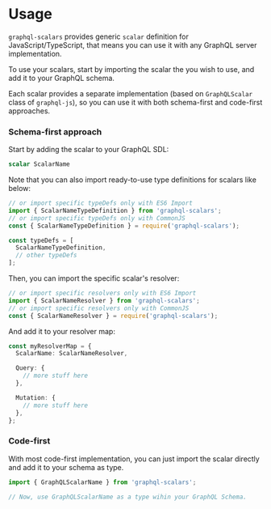 # Usage 

`graphql-scalars` provides generic `scalar` definition for JavaScript/TypeScript, that means you can use it with any GraphQL server implementation.

To use your scalars, start by importing the scalar the you wish to use, and add it to your GraphQL schema.

Each scalar provides a separate implementation (based on `GraphQLScalar` class of `graphql-js`), so you can use it with both schema-first and code-first approaches.

### Schema-first approach

Start by adding the scalar to your GraphQL SDL:

```graphql filename="schema.graphql"
scalar ScalarName
```

Note that you can also import ready-to-use type definitions for scalars like below:

```ts
// or import specific typeDefs only with ES6 Import
import { ScalarNameTypeDefinition } from 'graphql-scalars';
// or import specific typeDefs only with CommonJS
const { ScalarNameTypeDefinition } = require('graphql-scalars');

const typeDefs = [
  ScalarNameTypeDefinition,
  // other typeDefs
];
```

Then, you can import the specific scalar's resolver:

```ts
// or import specific resolvers only with ES6 Import
import { ScalarNameResolver } from 'graphql-scalars';
// or import specific resolvers only with CommonJS
const { ScalarNameResolver } = require('graphql-scalars');
```

And add it to your resolver map:

```ts
const myResolverMap = {
  ScalarName: ScalarNameResolver,

  Query: {
    // more stuff here
  },

  Mutation: {
    // more stuff here
  },
};
```

### Code-first

With most code-first implementation, you can just import the scalar directly and add it to your schema as type.

```ts
import { GraphQLScalarName } from 'graphql-scalars';

// Now, use GraphQLScalarName as a type wihin your GraphQL Schema.
````
